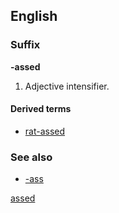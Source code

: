 {{see|assed}}
==English==
===Suffix===
'''-assed'''
# {{context|slang|vulgar}} Adjective intensifier.

====Derived terms====
*[[rat-assed]]

===See also===
*[[-ass]]

[[Category:English suffixes|assed]]